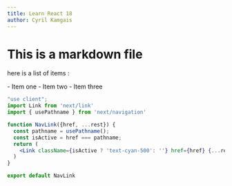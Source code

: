 ```yaml
---
title: Learn React 18
author: Cyril Kamgais
---
```


# This is a markdown file
here is a list of items :

<Newsletter/>
- Item one
- Item two
- Item three


```jsx
"use client";
import Link from 'next/link'
import { usePathname } from 'next/navigation'

function NavLink({href, ...rest}) {
  const pathname = usePathname();
  const isActive = href === pathname;
  return (
    <Link className={isActive ? 'text-cyan-500': ''} href={href} {...rest}/>
  )
}

export default NavLink
```